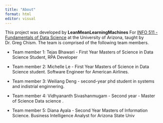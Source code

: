 ```yaml
---
title: "About"
format: html
editor: visual
---
```


This project was developed by **LeanMeanLearningMachines** For [INFO 511 - Fundamentals of Data Science](https://datasciaz.netlify.app/) at the University of Arizona, taught by Dr. Greg Chism. The team is comprised of the following team members.


-   Team member 1: Tejas Bhawari - First Year Masters of Science in Data Science Student, RPA Developer

-   Team member 2: Michelle Le - First Year Masters of Science in Data Science student. Software Engineer for American Airlines.

-   Team member 3: Weiliang Deng - second-year phd student in systems and indistrial enginnering.

-   Team member 4: Vidhyananth Sivashanmugam - Second year - Master of Science Data science .

-   Team member 5: Diana Ayala - Second Year Masters of Information Science. Business Intelligence Analyst for Arizona State Univ

 